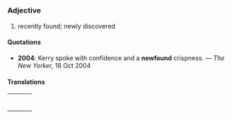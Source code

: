 =={{en}}==
===Adjective===
# recently found; newly discovered

====Quotations====
*'''2004''': Kerry spoke with confidence and a '''newfound''' crispness. &mdash; ''The New Yorker,'' 18 Oct 2004

====Translations====

{| border=0  width=100%
|-
|bgcolor="#FFFFE0" valign=top width=48%|
{|
<!--left column-->
|}
| width=1% |
|bgcolor="#FFFFE0" valign=top width=48%|
{|
<!--right column-->
|}
|}